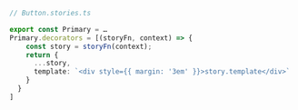 ```ts
// Button.stories.ts

export const Primary = …
Primary.decorators = [(storyFn, context) => {
    const story = storyFn(context);
    return {
      ...story,
      template: `<div style={{ margin: '3em' }}>story.template</div>`
    }
  }
]
```
